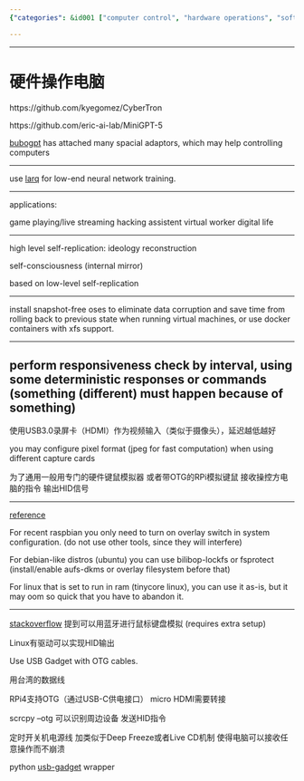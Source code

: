 ```yaml
---
{"categories": &id001 ["computer control", "hardware operations", "software tools", "CyberTron", "Larq", "USB Gadget", "OTG cables"], "category": "Software Tools", "date": "2023-07-27 21:14:23", "description": "This article explores the process of controlling computers using hardware operations and software tools. It covers various applications and methods, such as CyberTron, Larq, USB Gadget with OTG cables, Taiwan data cables, scrcpy, HID instructions, power management, Deep Freeze or Live CD mechanisms, and Python wrappers for usb-gadget.", "tags": *id001, "title": "Controlling Computers with Hardware Operations and Software Tools: A Comprehensive Guide"}

---
```


------

# 硬件操作电脑

https://github.com/kyegomez/CyberTron

https://github.com/eric-ai-lab/MiniGPT-5

[bubogpt](https://bubo-gpt.github.io/) has attached many spacial adaptors, which may help controlling computers 

----

use [larq](https://github.com/larq/larq) for low-end neural network training.

----

applications:

game playing/live streaming
hacking
assistent
virtual worker
digital life

----

high level self-replication: ideology reconstruction

self-consciousness (internal mirror)

based on low-level self-replication

----

install snapshot-free oses to eliminate data corruption and save time from rolling back to previous state when running virtual machines, or use docker containers with xfs support.

----

perform responsiveness check by interval, using some deterministic responses or commands (something (different) must happen because of something)
----

使用USB3.0录屏卡（HDMI）作为视频输入（类似于摄像头），延迟越低越好

you may configure pixel format (jpeg for fast computation) when using different capture cards

为了通用一般用专门的硬件键鼠模拟器 或者带OTG的RPi模拟键鼠 接收操控方电脑的指令 输出HID信号

----

[reference](https://raspberrypi.stackexchange.com/questions/7101/raspberry-pi-live-boot-or-read-only-distro)

For recent raspbian you only need to turn on overlay switch in system configuration. (do not use other tools, since they will interfere)

For debian-like distros (ubuntu) you can use bilibop-lockfs or fsprotect (install/enable aufs-dkms or overlay filesystem before that)

For linux that is set to run in ram (tinycore linux), you can use it as-is, but it may oom so quick that you have to abandon it.

----

[stackoverflow](https://superuser.com/questions/1128365/simulate-usb-keyboard-from-machine#) 提到可以用蓝牙进行鼠标键盘模拟 (requires extra setup)

Linux有驱动可以实现HID输出

Use USB Gadget with OTG cables.

用台湾的数据线

RPi4支持OTG（通过USB-C供电接口） micro HDMI需要转接


scrcpy --otg 可以识别周边设备 发送HID指令

定时开关机电源线 加类似于Deep Freeze或者Live CD机制 使得电脑可以接收任意操作而不崩溃

python [usb-gadget](https://pypi.org/project/usb-gadget/) wrapper

